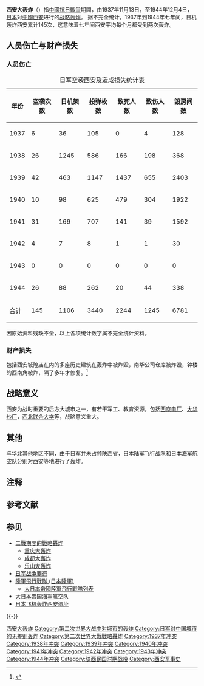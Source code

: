 {{Infobox Military Conflict
|conflict = 西安大轟炸
|partof = [[中國抗日戰爭|中國抗日戰爭]]
|image = 
|image_size=
|caption = 
|date =1937年11月13日-1944年12月4日　　
|place = {{ROC-1928}}[[陕西省_(中華民國)|陕西省]][[西安市_(中華民國)|西安市]]
|result = 
|combatant1 = [[File:Flag_of_the_Republic_of_China.svg|22px]] [[中華民國空軍|中華民國空軍]]<br />[[File:Flag_of_the_USA.svg|22px]] [[美国陆军航空军|美国陆军航空军]]驻华第十四航空大队<br />[[File:Flag_of_the_Republic_of_China.svg|22px]][[File:Flag_of_the_USA.svg|22px]][[中美空军混合团|中美空军混合团]]<small>（1943年秋冬进驻）</small>
|combatant2 = {{flag|Empire of Japan}}[[大日本帝国海军航空队|海军航空队]][[中国方面舰队|中国方面舰队]]<br />{{flag|Empire of Japan}}[[大日本帝国陆军|陆军]][[陸軍飛行戰隊_(日本陸軍)|飞行战队]]
|commander1 = [[譚寿|譚寿]]<br />[[亨利·阿诺德|亨利·阿诺德]]
|commander2 = {{lj|木下敏|木下敏}}<br />{{lj|菅原道大|菅原道大}}<br />{{lj|中薗盛孝|中薗盛孝}}<br />{{lj|下山琢磨|下山琢磨}}<br />[[源田实|源田实]]
|strength1 = 若干飛機 <br /> 地面高射炮、高射机枪等
|strength2 = 若干飛機
|casualties1 = 致伤致亡人数3489人、其中致亡2244人以上，炸毁房屋6781间，众多军需企业重创
|casualties2 = 數架日機被擊落、岩桥让三被擊斃
}}

'''西安大轰炸'''（{{jpn|j=西安爆撃|hg=せいあんばくげき|rm=Seiannbakugeki}}）指[[中國抗日戰爭|中國抗日戰爭]]期間，由1937年11月13日，至1944年12月4日，[[大日本帝国|日本]]对[[中華民國|中國]][[西安|西安]]进行的[[战略轰炸|战略轰炸]]。
据不完全统计，1937年到1944年七年间，日机轰炸西安累计145次，这意味着七年间西安平均每个月都受到两次轰炸。

==人员伤亡与财产损失==
===人员伤亡===

{| class="wikitable" style="text-align: center;" 
|+ 日军空袭西安及造成损失统计表
! 年份 !! 空袭次数 !! 日机架数 !! 投弹枚数 !! 致死人数 !! 致伤人数 !! 毁房间数
|-
| 1937 || 6 || 36 || 105 || 0 || 4 || 128
|-
| 1938 || 26 || 1245 || 586 || 166 || 198 || 368
|-
| 1939 || 42 || 463 || 1147 || 1437 || 655 || 2403
|-
| 1940 || 10 || 98 || 625 || 479 || 304 || 1922
|-
| 1941 || 31 || 169 || 707 || 141 || 39 || 1592
|-
| 1942 || 4 || 7 || 8 || 1 || 1 || 30
|-
| 1943 || 0 || 0 || 0 || 0 || 0 || 0
|-
| 1944 || 26 || 88 || 262 || 20 || 44 || 338
|-
| 合计 || 145 || 1106 || 3440 || 2244 || 1245 || 6781
|}
因原始资料残缺不全，以上各项统计数字属不完全统计资料。
=== 财产损失 ===
包括西安城隍庙在内的多座历史建筑在轰炸中被炸毁，南华公司仓库被炸毁，钟楼的西南角被炸，隔了多年才修复。<ref>{{cite web|url=http://xadfz.xa.gov.cn/lszs/slgc/5f883e02f8fd1c59662ccd0e.html|title=抗战时期日本飞机轰炸西安纪实}}</ref>

== 战略意义 ==
{{See also|二戰期間的戰略轟炸}}
西安为战时重要的后方大城市之一，有若干军工、教育资源，包括[[西京电厂|西京电厂]]、[[大华纱厂|大华纱厂]]，[[西北联合大学|西北联合大学]]等，战略意义重大。

==其他==
与华北其他地区不同，由于日军并未占领陕西省，日本陆军飞行战队和日本海军航空队分别对西安等地进行了轰炸。
== 注释 ==
{{NoteFoot}}

== 参考文献 ==
{{Reflist}}

== 参见 ==
{{Portal box|第二次世界大战|军事航空|日本|中华民国|西安}}
* [[二戰期間的戰略轟炸|二戰期間的戰略轟炸]]
** [[重庆大轰炸|重庆大轰炸]]
** [[成都大轰炸|成都大轰炸]]
** [[乐山大轰炸|乐山大轰炸]]
* [[日军战争罪行|日军战争罪行]]
* [[陸軍飛行戰隊_(日本陸軍)|陸軍飛行戰隊 (日本陸軍)]]
** [[大日本帝國陸軍飛行戰隊列表|大日本帝國陸軍飛行戰隊列表]]
* [[大日本帝国海军航空队|大日本帝国海军航空队]]
* [[日本飞机轰炸西安遗址|日本飞机轰炸西安遗址]]

{{-}}
{{中国抗日战争}}
{{WWII city bombing}}


[[Category:西安大轰炸|]]
[[Category:第二次世界大战中对城市的轰炸|Category:第二次世界大战中对城市的轰炸]]
[[Category:日军对中国城市的无差别轰炸|Category:日军对中国城市的无差别轰炸]]
[[Category:第二次世界大戰戰略轟炸|Category:第二次世界大戰戰略轟炸]]
[[Category:1937年冲突|Category:1937年冲突]]
[[Category:1938年冲突|Category:1938年冲突]]
[[Category:1939年冲突|Category:1939年冲突]]
[[Category:1940年冲突|Category:1940年冲突]]
[[Category:1941年冲突|Category:1941年冲突]]
[[Category:1942年冲突|Category:1942年冲突]]
[[Category:1943年冲突|Category:1943年冲突]]
[[Category:1944年冲突|Category:1944年冲突]]
[[Category:陕西民国时期战役|Category:陕西民国时期战役]]
[[Category:西安军事史|Category:西安军事史]]